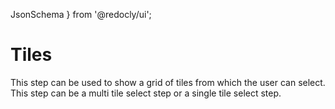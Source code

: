   JsonSchema
} from '@redocly/ui';


# Tiles
This step can be used to show a grid of tiles from which the user can select. This step can be a multi tile select step or a single tile select step.

<JsonSchema definitionId="setster" pointer="#/components/schemas/TilesSteps"	/>